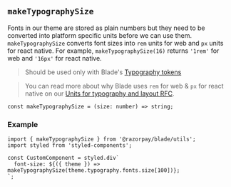 
<Meta title="Utils/makeTypographySize" />

## `makeTypographySize`

Fonts in our theme are stored as plain numbers but they need to be converted into platform specific units before we can use them.
`makeTypographySize` converts font sizes into `rem` units for web and `px` units for react native.
For example, `makeTypographySize(16)` returns `'1rem'` for web and `'16px'` for react native.

> Should be used only with Blade's [Typography tokens](?path=/story/tokens-typography--page)

> You can read more about why Blade uses `rem` for web & `px` for react native on our [Units for typography and layout RFC](https://github.com/razorpay/blade/blob/master/rfcs/2021-02-19-units-for-typography-and-layout.md).

```tsx
const makeTypographySize = (size: number) => string;
```

### Example

```tsx
import { makeTypographySize } from '@razorpay/blade/utils';
import styled from 'styled-components';

const CustomComponent = styled.div`
  font-size: ${({ theme }) => makeTypographySize(theme.typography.fonts.size[100])};
`;
```
